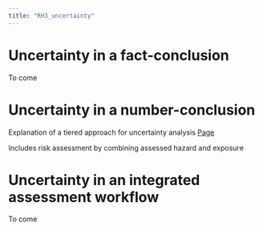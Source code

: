 ```yaml
---
title: "RH3_uncertainty"
---
```




# Uncertainty in a **fact-conclusion**

To come

# Uncertainty in a **number-conclusion** 

Explanation of a tiered approach for uncertainty analysis [Page](uncertainty_number.qmd)

Includes risk assessment by combining assessed hazard and exposure

# Uncertainty in an integrated assessment workflow 

To come